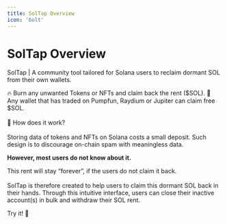 ```yaml
---
title: SolTap Overview
icon: 'bolt'
---
```


# &#x20;SolTap Overview

SolTap | A community tool tailored for Solana users to reclaim dormant SOL from their own wallets.

🔥 Burn any unwanted Tokens or NFTs and claim back the rent ($SOL). 💸 Any wallet that has traded on Pumpfun, Raydium or Jupiter can claim free $SOL.\
\
🧠 How does it work?\
\
Storing data of tokens and NFTs on Solana costs a small deposit. Such design is to discourage on-chain spam with meaningless data.

**However, most users do not know about it.**

This rent will stay “forever”, if the users do not claim it back.\
\
SolTap is therefore created to help users to claim this dormant SOL back in their hands. Through this intuitive interface, users can close their inactive account(s) in bulk and withdraw their SOL rent.

Try it! 👊
